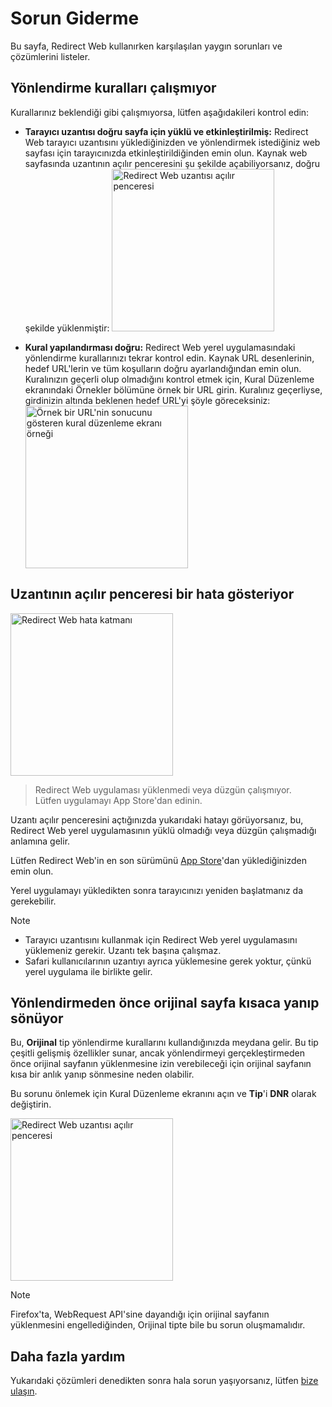 
# Sorun Giderme

Bu sayfa, Redirect Web kullanırken karşılaşılan yaygın sorunları ve çözümlerini listeler.

<TOCInline toc={toc} />

## Yönlendirme kuralları çalışmıyor

Kurallarınız beklendiği gibi çalışmıyorsa, lütfen aşağıdakileri kontrol edin:

- **Tarayıcı uzantısı doğru sayfa için yüklü ve etkinleştirilmiş:** Redirect Web tarayıcı uzantısını yüklediğinizden ve yönlendirmek istediğiniz web sayfası için tarayıcınızda etkinleştirildiğinden emin olun. Kaynak web sayfasında uzantının açılır penceresini şu şekilde açabiliyorsanız, doğru şekilde yüklenmiştir:
    <Image src={ExtensionPopup} alt="Redirect Web uzantısı açılır penceresi" width="260" hasShadow/>

- **Kural yapılandırması doğru:** Redirect Web yerel uygulamasındaki yönlendirme kurallarınızı tekrar kontrol edin. Kaynak URL desenlerinin, hedef URL'lerin ve tüm koşulların doğru ayarlandığından emin olun. Kuralınızın geçerli olup olmadığını kontrol etmek için, Kural Düzenleme ekranındaki Örnekler bölümüne örnek bir URL girin. Kuralınız geçerliyse, girdinizin altında beklenen hedef URL'yi şöyle göreceksiniz:
    <Image src={RuleEditExampleResult} alt="Örnek bir URL'nin sonucunu gösteren kural düzenleme ekranı örneği" width="260" hasShadow/>

## Uzantının açılır penceresi bir hata gösteriyor

<Image src={ErrorOverlay} alt="Redirect Web hata katmanı" width="260" hasShadow hasRoundedCorners/>

> Redirect Web uygulaması yüklenmedi veya düzgün çalışmıyor.  
> Lütfen uygulamayı App Store'dan edinin.

Uzantı açılır penceresini açtığınızda yukarıdaki hatayı görüyorsanız, bu, Redirect Web yerel uygulamasının yüklü olmadığı veya düzgün çalışmadığı anlamına gelir.

Lütfen Redirect Web'in en son sürümünü [App Store](https://apps.apple.com/app/id1571283503)'dan yüklediğinizden emin olun.

Yerel uygulamayı yükledikten sonra tarayıcınızı yeniden başlatmanız da gerekebilir.

> [!NOTE]
> * Tarayıcı uzantısını kullanmak için Redirect Web yerel uygulamasını yüklemeniz gerekir. Uzantı tek başına çalışmaz.
> * Safari kullanıcılarının uzantıyı ayrıca yüklemesine gerek yoktur, çünkü yerel uygulama ile birlikte gelir.

## Yönlendirmeden önce orijinal sayfa kısaca yanıp sönüyor

Bu, **Orijinal** tip yönlendirme kurallarını kullandığınızda meydana gelir. Bu tip çeşitli gelişmiş özellikler sunar, ancak yönlendirmeyi gerçekleştirmeden önce orijinal sayfanın yüklenmesine izin verebileceği için orijinal sayfanın kısa bir anlık yanıp sönmesine neden olabilir.

Bu sorunu önlemek için Kural Düzenleme ekranını açın ve **Tip**'i **DNR** olarak değiştirin.

<Image src={EditRuleDnr} alt="Redirect Web uzantısı açılır penceresi" height="260" hasShadow hasRoundedCorners/>

> [!NOTE]
> Firefox'ta, WebRequest API'sine dayandığı için orijinal sayfanın yüklenmesini engellediğinden, Orijinal tipte bile bu sorun oluşmamalıdır.

## Daha fazla yardım

Yukarıdaki çözümleri denedikten sonra hala sorun yaşıyorsanız, lütfen [bize ulaşın](/contact-us).

